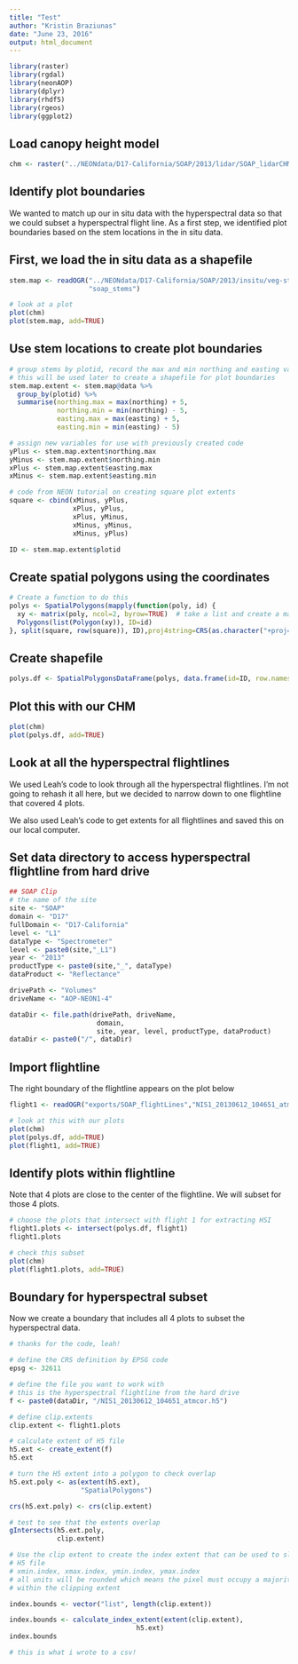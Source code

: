 ```yaml
---
title: "Test"
author: "Kristin Braziunas"
date: "June 23, 2016"
output: html_document
---
```


```r

library(raster)
library(rgdal)
library(neonAOP)
library(dplyr)
library(rhdf5)
library(rgeos)
library(ggplot2)

```

## Load canopy height model

```r

chm <- raster("../NEONdata/D17-California/SOAP/2013/lidar/SOAP_lidarCHM.tif")

```


## Identify plot boundaries

We wanted to match up our in situ data with the hyperspectral data so that we could subset a hyperspectral flight line. As a first step, we identified plot boundaries based on the stem locations in the in situ data.

## First, we load the in situ data as a shapefile

```r

stem.map <- readOGR("../NEONdata/D17-California/SOAP/2013/insitu/veg-structure",
                    "soap_stems")

# look at a plot
plot(chm)
plot(stem.map, add=TRUE)

```

## Use stem locations to create plot boundaries

```r

# group stems by plotid, record the max and min northing and easting values
# this will be used later to create a shapefile for plot boundaries
stem.map.extent <- stem.map@data %>% 
  group_by(plotid) %>%
  summarise(northing.max = max(northing) + 5,
            northing.min = min(northing) - 5,
            easting.max = max(easting) + 5,
            easting.min = min(easting) - 5)

# assign new variables for use with previously created code
yPlus <- stem.map.extent$northing.max
yMinus <- stem.map.extent$northing.min
xPlus <- stem.map.extent$easting.max
xMinus <- stem.map.extent$easting.min

# code from NEON tutorial on creating square plot extents
square <- cbind(xMinus, yPlus, 
                xPlus, yPlus, 
                xPlus, yMinus, 
                xMinus, yMinus, 
                xMinus, yPlus)

ID <- stem.map.extent$plotid

```

## Create spatial polygons using the coordinates

```r

# Create a function to do this
polys <- SpatialPolygons(mapply(function(poly, id) {
  xy <- matrix(poly, ncol=2, byrow=TRUE)  # take a list and create a matrix
  Polygons(list(Polygon(xy)), ID=id)
}, split(square, row(square)), ID),proj4string=CRS(as.character("+proj=utm +zone=11 +datum=WGS84 +units=m +no_defs +ellps=WGS84 +towgs84=0,0,0")))

```

## Create shapefile

```r

polys.df <- SpatialPolygonsDataFrame(polys, data.frame(id=ID, row.names=ID))

```

## Plot this with our CHM

```r

plot(chm)
plot(polys.df, add=TRUE)

```

## Look at all the hyperspectral flightlines

We used Leah's code to look through all the hyperspectral flightlines. I'm not going to rehash it all here, but we decided to narrow down to one flightline that covered 4 plots.

We also used Leah's code to get extents for all flightlines and saved this on our local computer.

## Set data directory to access hyperspectral flightline from hard drive

```r

## SOAP Clip
# the name of the site
site <- "SOAP"
domain <- "D17"
fullDomain <- "D17-California"
level <- "L1"
dataType <- "Spectrometer"
level <- paste0(site,"_L1")
year <- "2013"
productType <- paste0(site,"_", dataType)
dataProduct <- "Reflectance"

drivePath <- "Volumes"
driveName <- "AOP-NEON1-4"

dataDir <- file.path(drivePath, driveName,
                      domain,
                      site, year, level, productType, dataProduct)
dataDir <- paste0("/", dataDir)

```

## Import flightline

The right boundary of the flightline appears on the plot below

```r

flight1 <- readOGR("exports/SOAP_flightLines","NIS1_20130612_104651_atmcor")

# look at this with our plots
plot(chm)
plot(polys.df, add=TRUE)
plot(flight1, add=TRUE)

```

## Identify plots within flightline

Note that 4 plots are close to the center of the flightline. We will subset for those 4 plots.

```r

# choose the plots that intersect with flight 1 for extracting HSI
flight1.plots <- intersect(polys.df, flight1)
flight1.plots

# check this subset
plot(chm)
plot(flight1.plots, add=TRUE)

```

## Boundary for hyperspectral subset

Now we create a boundary that includes all 4 plots to subset the hyperspectral data.

```r

# thanks for the code, leah!

# define the CRS definition by EPSG code
epsg <- 32611

# define the file you want to work with
# this is the hyperspectral flightline from the hard drive
f <- paste0(dataDir, "/NIS1_20130612_104651_atmcor.h5")

# define clip.extents
clip.extent <- flight1.plots

# calculate extent of H5 file
h5.ext <- create_extent(f)
h5.ext

# turn the H5 extent into a polygon to check overlap
h5.ext.poly <- as(extent(h5.ext), 
                  "SpatialPolygons")

crs(h5.ext.poly) <- crs(clip.extent)

# test to see that the extents overlap
gIntersects(h5.ext.poly, 
            clip.extent)

# Use the clip extent to create the index extent that can be used to slice out data from the 
# H5 file
# xmin.index, xmax.index, ymin.index, ymax.index
# all units will be rounded which means the pixel must occupy a majority (.5 or greater)
# within the clipping extent

index.bounds <- vector("list", length(clip.extent))

index.bounds <- calculate_index_extent(extent(clip.extent),
								h5.ext)
index.bounds

# this is what i wrote to a csv!

```
